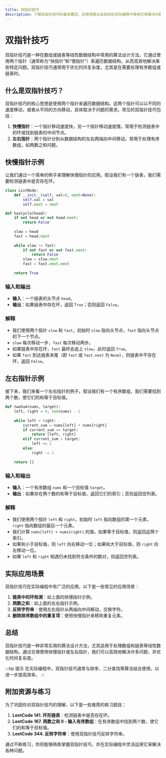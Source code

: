 ```yaml
---
title: 双指针技巧
description: 了解双指针技巧的基本概念、应用场景以及如何在实际编程中使用它来解决问题。
---
```


# 双指针技巧

双指针技巧是一种在数组或链表等线性数据结构中常用的算法设计方法。它通过使用两个指针（通常称为“快指针”和“慢指针”）来遍历数据结构，从而高效地解决某些特定问题。双指针技巧通常用于优化时间复杂度，尤其是在需要处理有序数组或链表时。

## 什么是双指针技巧？

双指针技巧的核心思想是使用两个指针来遍历数据结构。这两个指针可以以不同的速度移动，或者从不同的方向移动，具体取决于问题的需求。常见的双指针技巧包括：

1. **快慢指针**：一个指针移动速度快，另一个指针移动速度慢。常用于检测链表中的环或找到链表的中间节点。
2. **左右指针**：两个指针分别从数据结构的左右两端向中间移动。常用于处理有序数组，如两数之和问题。

## 快慢指针示例

让我们通过一个简单的例子来理解快慢指针的应用。假设我们有一个链表，我们需要检测链表中是否存在环。

```python
class ListNode:
    def __init__(self, val=0, next=None):
        self.val = val
        self.next = next

def hasCycle(head):
    if not head or not head.next:
        return False
    
    slow = head
    fast = head.next
    
    while slow != fast:
        if not fast or not fast.next:
            return False
        slow = slow.next
        fast = fast.next.next
    
    return True
```

### 输入和输出

- **输入**：一个链表的头节点 `head`。
- **输出**：如果链表中存在环，返回 `True`；否则返回 `False`。

### 解释

- 我们使用两个指针 `slow` 和 `fast`，初始时 `slow` 指向头节点，`fast` 指向头节点的下一个节点。
- `slow` 每次移动一步，`fast` 每次移动两步。
- 如果链表中存在环，`fast` 最终会追上 `slow`，此时返回 `True`。
- 如果 `fast` 到达链表末尾（即 `fast` 或 `fast.next` 为 `None`），则链表中不存在环，返回 `False`。

## 左右指针示例

接下来，我们来看一个左右指针的例子。假设我们有一个有序数组，我们需要找到两个数，使它们的和等于目标值。

```python
def twoSum(nums, target):
    left, right = 0, len(nums) - 1
    
    while left < right:
        current_sum = nums[left] + nums[right]
        if current_sum == target:
            return [left, right]
        elif current_sum < target:
            left += 1
        else:
            right -= 1
    
    return []
```

### 输入和输出

- **输入**：一个有序数组 `nums` 和一个目标值 `target`。
- **输出**：如果存在两个数的和等于目标值，返回它们的索引；否则返回空列表。

### 解释

- 我们使用两个指针 `left` 和 `right`，初始时 `left` 指向数组的第一个元素，`right` 指向数组的最后一个元素。
- 我们计算 `nums[left] + nums[right]` 的值，如果等于目标值，则返回这两个索引。
- 如果和小于目标值，则 `left` 向右移动一位；如果和大于目标值，则 `right` 向左移动一位。
- 如果 `left` 和 `right` 相遇仍未找到符合条件的数对，则返回空列表。

## 实际应用场景

双指针技巧在实际编程中有广泛的应用，以下是一些常见的应用场景：

1. **链表中的环检测**：如上面的快慢指针示例。
2. **两数之和**：如上面的左右指针示例。
3. **反转字符串**：使用左右指针从两端向中间移动，交换字符。
4. **删除排序数组中的重复项**：使用快慢指针来移除重复元素。

## 总结

双指针技巧是一种非常实用的算法设计方法，尤其适用于处理数组和链表等线性数据结构。通过合理使用快慢指针或左右指针，我们可以高效地解决许多问题，并优化时间复杂度。

:::tip 提示
在实际编程中，双指针技巧通常与排序、二分查找等算法结合使用，以进一步提高效率。
:::

## 附加资源与练习

为了巩固你对双指针技巧的理解，以下是一些推荐的练习题目：

1. **LeetCode 141. 环形链表**：检测链表中是否存在环。
2. **LeetCode 167. 两数之和 II - 输入有序数组**：在有序数组中找到两个数，使它们的和等于目标值。
3. **LeetCode 344. 反转字符串**：使用双指针技巧反转字符串。

通过不断练习，你将能够熟练掌握双指针技巧，并在实际编程中灵活运用它来解决各种问题。